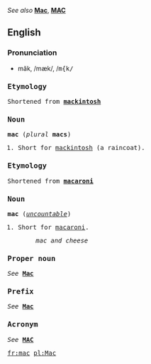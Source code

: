 ''See also'' '''[[Mac]]''', '''[[MAC]]'''

==English==
===Pronunciation===
*măk, /mæk/, /<tt>m{k<tt>/

===Etymology===
Shortened from '''[[mackintosh]]'''

===Noun===
'''mac''' (''plural'' '''macs''')

#Short for [[mackintosh]] (a raincoat).

===Etymology===
Shortened from '''[[macaroni]]'''

===Noun===
'''mac''' (''[[uncountable]]'')

#Short for [[macaroni]].
#:''mac and cheese''

===Proper noun===
''See'' '''[[Mac]]'''

===Prefix===
''See'' '''[[Mac]]'''

===Acronym===
''See'' '''[[MAC]]'''

[[fr:mac]]
[[pl:Mac]]